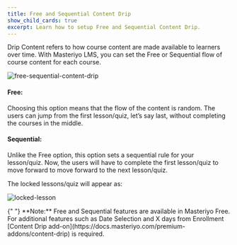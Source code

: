 ```yaml
---
title: Free and Sequential Content Drip
show_child_cards: true
excerpt: Learn how to setup Free and Sequential Content Drip.
---
```


Drip Content refers to how course content are made available to learners over time. With Masteriyo LMS, you can set the Free or Sequential flow of course content for each course.

![free-sequential-content-drip](https://github.com/user-attachments/assets/3da6ce2a-5641-4ca0-8277-3bc61b953cc9)

#### Free: 

Choosing this option means that the flow of the content is random. The users can jump from the first lesson/quiz, let’s say last, without completing the courses in the middle. 

#### Sequential: 

Unlike the Free option, this option sets a sequential rule for your lesson/quiz. Now, the users will have to complete the first lesson/quiz to move forward to move forward to the next lesson/quiz. 

The locked lessons/quiz will appear as:

![locked-lesson](https://github.com/user-attachments/assets/4e7c42a9-32a2-4f01-9b21-58bc387c151e)

<Callout>
  {" "}  **Note:** Free and Sequential features are available in Masteriyo Free. For additional features such as Date Selection and X days from Enrollment [Content Drip add-on](https://docs.masteriyo.com/premium-addons/content-drip) is required. 
</Callout>



